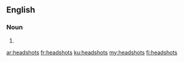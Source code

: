 ==English==

===Noun===
{{head|en|noun plural form}}

# {{plural of|headshot|lang=en}}

[[ar:headshots]]
[[fr:headshots]]
[[ku:headshots]]
[[my:headshots]]
[[fi:headshots]]